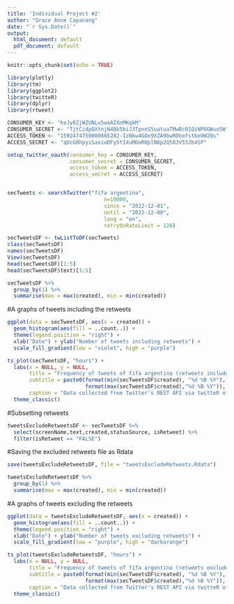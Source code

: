 ```yaml
---
title: 'Individual Project #2'
author: "Grace Anne Capanang"
date: "`r Sys.Date()`"
output:
  html_document: default
  pdf_document: default
---
```


```r
knitr::opts_chunk$set(echo = TRUE)
```
```r
library(plotly)
library(tm)
library(ggplot2)
library(twitteR)
library(dplyr)
library(rtweet)
```

```r
CONSUMER_KEY <- "keJy8ZjWZUNLx5waAIXnMKqkM"
CONSUMER_SECRET <- "TjtCidpOXtnjN4Bk5biJ3TpnnS5uatuaTMwBc01QiNPOGWuo5W"
ACCESS_TOKEN <- "1592474750000865282-IzNkw4GOx9XZA9bwRObofstbeOW2Os"
ACCESS_SECRET <- "qUcG8hpyiSaxzuDFy5tI4uMOoRUplN6p2Q58JV53Jb4SP"

setup_twitter_oauth(consumer_key = CONSUMER_KEY,
                    consumer_secret = CONSUMER_SECRET,
                    access_token = ACCESS_TOKEN,
                    access_secret = ACCESS_SECRET)


secTweets <- searchTwitter("fifa argentina", 
                               n=10000, 
                               since = "2022-12-01", 
                               until = "2022-12-08",
                               lang = "en", 
                               retryOnRateLimit = 120)
```

```r
secTweetsDF <- twListToDF(secTweets)
class(secTweetsDF)
names(secTweetsDF)
View(secTweetsDF)
head(secTweetsDF)[1:5]
head(secTweetsDF$text)[1:5]
```

```r
secTweetsDF %>%  
  group_by(1) %>%  
  summarise(max = max(created), min = min(created))
```

#A graphs of tweets including the retweets

```r
ggplot(data = secTweetsDF, aes(x = created)) +
  geom_histogram(aes(fill = ..count..)) +
  theme(legend.position = "right") +
  xlab("Date") + ylab("Number of tweets including retweets") + 
  scale_fill_gradient(low = "violet", high = "purple")

ts_plot(secTweetsDF, "hours") +
  labs(x = NULL, y = NULL,
       title = "Frequency of tweets of fifa argentina (retweets included)",
       subtitle = paste0(format(min(secTweetsDF$created), "%d %B %Y"), " to ", 
                         format(max(secTweetsDF$created),"%d %B %Y")),
       caption = "Data collected from Twitter's REST API via twitteR of 'fifa argentina' in a week") +
  theme_classic()
```

#Subsetting retweets
```r

tweetsExcludeRetweetsDF <- secTweetsDF %>%
  select(screenName,text,created,statusSource, isRetweet) %>%
  filter(isRetweet == "FALSE")
```

#Saving the excluded retweets file as Rdata

```r

save(tweetsExcludeRetweetsDF, file = "tweetsExcludeRetweets.Rdata")

tweetsExcludeRetweetsDF %>%  
  group_by(1) %>%  
  summarise(max = max(created), min = min(created))

```

#A graphs of tweets excluding the retweets

```r
ggplot(data = tweetsExcludeRetweetsDF, aes(x = created)) +
  geom_histogram(aes(fill = ..count..)) +
  theme(legend.position = "right") +
  xlab("Date") + ylab("Number of tweets excluding retweets") + 
  scale_fill_gradient(low = "purple", high = "darkorange")

ts_plot(tweetsExcludeRetweetsDF, "hours") +
  labs(x = NULL, y = NULL,
       title = "Frequency of tweets of fifa argentina (retweets excluded)",
       subtitle = paste0(format(min(secTweetsDF$created), "%d %B %Y"), " to ", 
                         format(max(secTweetsDF$created),"%d %B %Y")),
       caption = "Data collected from Twitter's REST API via twitteR of 'fifa argentina' in a week") +
  theme_classic()
```


